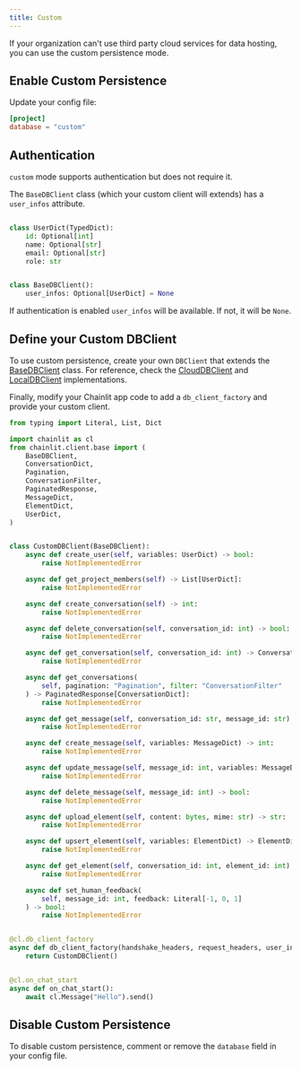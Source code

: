 ```yaml
---
title: Custom
---
```


If your organization can't use third party cloud services for data hosting, you can use the custom persistence mode.

## Enable Custom Persistence

Update your config file:

```toml
[project]
database = "custom"
```

## Authentication

`custom` mode supports authentication but does not require it.

The `BaseDBClient` class (which your custom client will extends) has a `user_infos` attribute.

```py

class UserDict(TypedDict):
    id: Optional[int]
    name: Optional[str]
    email: Optional[str]
    role: str


class BaseDBClient():
    user_infos: Optional[UserDict] = None
```

If authentication is enabled `user_infos` will be available. If not, it will be `None`.

## Define your Custom DBClient

To use custom persistence, create your own `DBClient` that extends the [BaseDBClient](https://github.com/Chainlit/chainlit/blob/main/src/chainlit/client/base.py) class. For reference, check the [CloudDBClient](https://github.com/Chainlit/chainlit/blob/main/src/chainlit/client/cloud.py) and [LocalDBClient](https://github.com/Chainlit/chainlit/blob/main/src/chainlit/client/local.py) implementations.

Finally, modify your Chainlit app code to add a `db_client_factory` and provide your custom client.

```py
from typing import Literal, List, Dict

import chainlit as cl
from chainlit.client.base import (
    BaseDBClient,
    ConversationDict,
    Pagination,
    ConversationFilter,
    PaginatedResponse,
    MessageDict,
    ElementDict,
    UserDict,
)


class CustomDBClient(BaseDBClient):
    async def create_user(self, variables: UserDict) -> bool:
        raise NotImplementedError

    async def get_project_members(self) -> List[UserDict]:
        raise NotImplementedError

    async def create_conversation(self) -> int:
        raise NotImplementedError

    async def delete_conversation(self, conversation_id: int) -> bool:
        raise NotImplementedError

    async def get_conversation(self, conversation_id: int) -> ConversationDict:
        raise NotImplementedError

    async def get_conversations(
        self, pagination: "Pagination", filter: "ConversationFilter"
    ) -> PaginatedResponse[ConversationDict]:
        raise NotImplementedError

    async def get_message(self, conversation_id: str, message_id: str) -> Dict:
        raise NotImplementedError

    async def create_message(self, variables: MessageDict) -> int:
        raise NotImplementedError

    async def update_message(self, message_id: int, variables: MessageDict) -> bool:
        raise NotImplementedError

    async def delete_message(self, message_id: int) -> bool:
        raise NotImplementedError

    async def upload_element(self, content: bytes, mime: str) -> str:
        raise NotImplementedError

    async def upsert_element(self, variables: ElementDict) -> ElementDict:
        raise NotImplementedError

    async def get_element(self, conversation_id: int, element_id: int) -> ElementDict:
        raise NotImplementedError

    async def set_human_feedback(
        self, message_id: int, feedback: Literal[-1, 0, 1]
    ) -> bool:
        raise NotImplementedError


@cl.db_client_factory
async def db_client_factory(handshake_headers, request_headers, user_infos):
    return CustomDBClient()


@cl.on_chat_start
async def on_chat_start():
    await cl.Message("Hello").send()
```

## Disable Custom Persistence

To disable custom persistence, comment or remove the `database` field in your config file.
